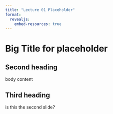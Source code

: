 ```yaml
---
title: "Lecture 01 Placeholder"
format: 
  revealjs:
    embed-resources: true
---
```


# Big Title for placeholder

## Second heading

body content

## Third heading

is this the second slide?